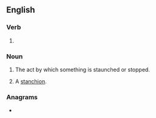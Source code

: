==English==

===Verb===
{{head|en|verb form}}

# {{present participle of|en|staunch|nocat=1}}

===Noun===
{{en-noun}}

# The act by which something is staunched or stopped.
# {{lb|en|obsolete}} A [[stanchion]].

===Anagrams===
* {{anagrams|en|a=acghinnstu|chauntings}}